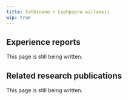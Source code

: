 ---
title: Cathinone + Lophpopra willamsii
wip: true
---

## Experience reports

This page is still being written.

## Related research publications

This page is still being written.

